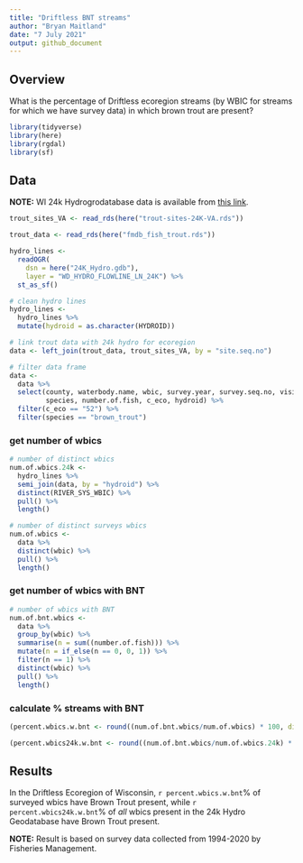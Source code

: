 ```yaml
---
title: "Driftless BNT streams"
author: "Bryan Maitland"
date: "7 July 2021"
output: github_document
---
```


## Overview

What is the percentage of Driftless ecoregion streams (by WBIC for streams for which we have survey data) in which brown trout are present?

```r
library(tidyverse)
library(here)
library(rgdal)  
library(sf)
```


## Data

**NOTE:** WI 24k Hydrogrodatabase data is available from [this link](https://data-wi-dnr.opendata.arcgis.com/datasets/wi-dnr::24k-hydro-flowlines-rivers-streams/about). 

```r
trout_sites_VA <- read_rds(here("trout-sites-24K-VA.rds"))

trout_data <- read_rds(here("fmdb_fish_trout.rds"))

hydro_lines <- 
  readOGR(
    dsn = here("24K_Hydro.gdb"), 
    layer = "WD_HYDRO_FLOWLINE_LN_24K") %>% 
  st_as_sf()
```


```r
# clean hydro lines
hydro_lines <- 
  hydro_lines %>% 
  mutate(hydroid = as.character(HYDROID))

# link trout data with 24k hydro for ecoregion
data <- left_join(trout_data, trout_sites_VA, by = "site.seq.no")

# filter data frame
data <- 
  data %>% 
  select(county, waterbody.name, wbic, survey.year, survey.seq.no, visit.fish.seq.no, 
         species, number.of.fish, c_eco, hydroid) %>% 
  filter(c_eco == "52") %>% 
  filter(species == "brown_trout")

```

### get number of wbics

```r
# number of distinct wbics
num.of.wbics.24k <- 
  hydro_lines %>% 
  semi_join(data, by = "hydroid") %>% 
  distinct(RIVER_SYS_WBIC) %>% 
  pull() %>% 
  length()
```

```r
# number of distinct surveys wbics
num.of.wbics <- 
  data %>% 
  distinct(wbic) %>% 
  pull() %>% 
  length()
```


### get number of wbics with BNT

```r
# number of wbics with BNT
num.of.bnt.wbics <-
  data %>% 
  group_by(wbic) %>% 
  summarise(n = sum((number.of.fish))) %>% 
  mutate(n = if_else(n == 0, 0, 1)) %>% 
  filter(n == 1) %>% 
  distinct(wbic) %>% 
  pull() %>% 
  length()
```

### calculate % streams with BNT

```r
(percent.wbics.w.bnt <- round((num.of.bnt.wbics/num.of.wbics) * 100, digits = 2))

(percent.wbics24k.w.bnt <- round((num.of.bnt.wbics/num.of.wbics.24k) * 100, digits = 2) )

```

## Results

In the Driftless Ecoregion of Wisconsin, `r percent.wbics.w.bnt`% of surveyed wbics have Brown Trout present, while `r percent.wbics24k.w.bnt`% of *all* wbics present in the 24k Hydro Geodatabase have Brown Trout present.  

**NOTE:** Result is based on survey data collected from 1994-2020 by Fisheries Management. 